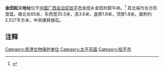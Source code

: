 {{文物保护单位
| 级别 = 全国
| 名称 = 金田起义地址
| 图片 = 
| 编号 = 1-2
| 分类 = 革命遗址及革命纪念建筑物
| 时代 = 1851年
| 所在 = [[广西自治区|广西自治区]][[桂平市|桂平市]]
| 登录 = 1961年
| Cat = 广西全国重点文物保护单位
}}

'''金田起义地址'''位于[[中国|中国]][[广西自治区|广西自治区]][[桂平市|桂平市]]金田乡金田村犀牛岭。<ref>{{cite web|author=珠江水运|title=历史遗篇——金田村起义旧址|url=http://www.cnki.net/KCMS/detail/detail.aspx?QueryID=60&CurRec=20&recid=&filename=ZJSI1998S2030&dbname=CJFD9899&dbcode=CJFQ&pr=&urlid=&yx=&v=MDY0MTFuRkNuZ1ZMek5QeWZZWjdLeEY5bXZyWTlHWklSOGVYMUx1eFlTN0RoMVQzcVRyV00xRnJDVVJMNmZiK1o=|accessdate=1998年S2期}}{{dead link|date=2018年4月 |bot=InternetArchiveBot |fix-attempted=yes }}</ref>
其北端为长方形营盘。南北长65米，东西宽35.5米，高3.6米，底厚1.8米，顶厚1.8米。面积约2,527平方米，中央建拜旗石。

==注释==
<references/>

{{广西壮族自治区全国重点文物保护单位}}
[[Category:贵港文物保护单位|Category:贵港文物保护单位]]
[[Category:太平天国|Category:太平天国]]
[[Category:桂平市|Category:桂平市]]
